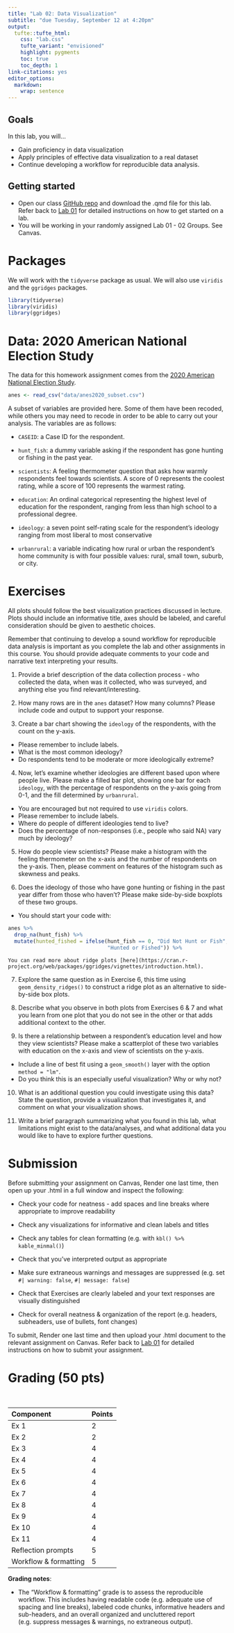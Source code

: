 ```yaml
---
title: "Lab 02: Data Visualization"
subtitle: "due Tuesday, September 12 at 4:20pm"
output: 
  tufte::tufte_html:
    css: "lab.css"
    tufte_variant: "envisioned"
    highlight: pygments
    toc: true
    toc_depth: 1
link-citations: yes
editor_options: 
  markdown: 
    wrap: sentence
---
```


## Goals

In this lab, you will...

- Gain proficiency in data visualization
- Apply principles of effective data visualization to a real dataset
- Continue developing a workflow for reproducible data analysis.

## Getting started 

+ Open our class [GitHub repo](https://github.com/kgfitzgerald/APU_MATH_250/tree/main/assignment_templates) and download the .qmd file for this lab. Refer back to [Lab 01](https://kgfitzgerald.github.io/APU_MATH_250/labs/lab-01-hello-r.html) for detailed instructions on how to get started on a lab. 
+ You will be working in your randomly assigned Lab 01 - 02 Groups. See Canvas.

# Packages

We will work with the `tidyverse` package as usual. We will also use `viridis` and the `ggridges` packages.

```r
library(tidyverse)
library(viridis)
library(ggridges)
```

# Data: 2020 American National Election Study

The data for this homework assignment comes from the [2020 American National Election Study](https://electionstudies.org/data-center/2020-time-series-study/).

```r
anes <- read_csv("data/anes2020_subset.csv")
```

A subset of variables are provided here. Some of them have been recoded, while others you may need to recode in order to be able to carry out your analysis. The variables are as follows:

- `CASEID`: a Case ID for the respondent.

- `hunt_fish`: a dummy variable asking if the respondent has gone hunting or fishing in the past year.

- `scientists`: A feeling thermometer question that asks how warmly respondents feel towards scientists. A score of 0 represents the coolest rating, while a score of 100 represents the warmest rating.

- `education`: An ordinal categorical representing the highest level of education for the respondent, ranging from less than high school to a professional degree.

- `ideology`: a seven point self-rating scale for the respondent’s ideology ranging from most liberal to most conservative

- `urbanrural`: a variable indicating how rural or urban the respondent’s home community is with four possible values: rural, small town, suburb, or city.

# Exercises 

All plots should follow the best visualization practices discussed in lecture. Plots should include an informative title, axes should be labeled, and careful consideration should be given to aesthetic choices.

Remember that continuing to develop a sound workflow for reproducible data analysis is important as you complete the lab and other assignments in this course. You should provide adequate comments to your code and narrative text interpreting your results.  

1. Provide a brief description of the data collection process - who collected the data, when was it collected, who was surveyed, and anything else you find relevant/interesting. 

2. How many rows are in the `anes` dataset? How many columns? Please include code and output to support your response. 

3. Create a bar chart showing the `ideology` of the respondents, with the count on the y-axis. 
  - Please remember to include labels. 
  - What is the most common ideology? 
  - Do respondents tend to be moderate or more ideologically extreme?

4. Now, let’s examine whether ideologies are different based upon where people live. Please make a filled bar plot, showing one bar for each `ideology`, with the percentage of respondents on the y-axis going from 0-1, and the fill determined by `urbanrural`. 
  - You are encouraged but not required to use `viridis` colors. 
  - Please remember to include labels. 
  - Where do people of different ideologies tend to live? 
  - Does the percentage of non-responses (i.e., people who said NA) vary much by ideology?
  
5. How do people view scientists? Please make a histogram with the feeling thermometer on the x-axis and the number of respondents on the y-axis. Then, please comment on features of the histogram such as skewness and peaks.

6. Does the ideology of those who have gone hunting or fishing in the past year differ from those who haven’t? Please make side-by-side boxplots of these two groups.
  - You should start your code with:

```r
anes %>%
  drop_na(hunt_fish) %>%
  mutate(hunted_fished = ifelse(hunt_fish == 0, "Did Not Hunt or Fish",  
                                "Hunted or Fished")) %>%
```

```marginfigure
You can read more about ridge plots [here](https://cran.r-project.org/web/packages/ggridges/vignettes/introduction.html).
```

7. Explore the same question as in Exercise 6, this time using `geom_density_ridges()` to construct a ridge plot as an alternative to side-by-side box plots.  

8. Describe what you observe in both plots from Exercises 6 & 7 and what you learn from one plot that you do not see in the other or that adds additional context to the other.

9. Is there a relationship between a respondent’s education level and how they view scientists? Please make a scatterplot of these two variables with education on the x-axis and view of scientists on the y-axis. 
  - Include a line of best fit using a `geom_smooth()` layer with the option `method = "lm"`. 
  - Do you think this is an especially useful visualization? Why or why not?

10. What is an additional question you could investigate using this data? State the question, provide a visualization that investigates it, and comment on what your visualization shows. 

11. Write a brief paragraph summarizing what you found in this lab, what limitations might exist to the data/analyses, and what additional data you would like to have to explore further questions. 

# Submission

Before submitting your assignment on Canvas, Render one last time, then open up your .html in a full window and inspect the following:

+ Check your code for neatness - add spaces and line breaks where appropriate to improve readability

+ Check any visualizations for informative and clean labels and titles

+ Check any tables for clean formatting (e.g. with `kbl() %>% kable_minmal()`)

+ Check that you've interpreted output as appropriate

+ Make sure extraneous warnings and messages are suppressed (e.g. set `#| warning: false`, `#| message: false`)

+ Check that Exercises are clearly labeled and your text responses are visually distinguished

+ Check for overall neatness & organization of the report (e.g. headers, subheaders, use of bullets, font changes)

To submit, Render one last time and then upload your .html document to the relevant assignment on Canvas. Refer back to [Lab 01](https://kgfitzgerald.github.io/APU_MATH_250/labs/lab-01-hello-r.html) for detailed instructions on how to submit your assignment. 

# Grading (50 pts)

<br>

| Component | Points |
|:----------|:-------|
| Ex 1      | 2      |
| Ex 2      | 2    |
| Ex 3      | 4    |
| Ex 4      | 4     |
| Ex 5      | 4      |
| Ex 6      | 4    |
| Ex 7      | 4    |
| Ex 8      | 4    |
| Ex 9      | 4    |
| Ex 10      | 4    |
| Ex 11     | 4    |
| Reflection prompts    | 5     |
| Workflow & formatting | 5     |

**Grading notes**:

-   The "Workflow & formatting" grade is to assess the reproducible workflow. This includes having readable code (e.g. adequate use of spacing and line breaks), labeled code chunks, informative headers and sub-headers, and an overall organized and uncluttered report (e.g. suppress messages & warnings, no extraneous output). 
